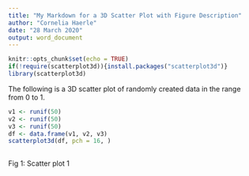 ```yaml
---
title: "My Markdown for a 3D Scatter Plot with Figure Description"
author: "Cornelia Haerle"
date: "28 March 2020"  
output: word_document
---
```


```r
knitr::opts_chunk$set(echo = TRUE)
if(!require(scatterplot3d)){install.packages("scatterplot3d")}
library(scatterplot3d)
```


The following is a 3D scatter plot of randomly created data in the range from 0 to 1.

```r
v1 <- runif(50)
v2 <- runif(50)
v3 <- runif(50)
df <- data.frame(v1, v2, v3)
scatterplot3d(df, pch = 16, )
             
```

Fig 1: Scatter plot 1 

